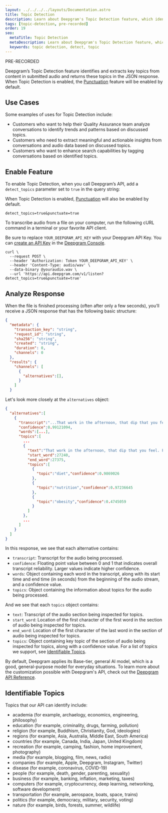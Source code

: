 ```yaml
---
layout: ../../../../layouts/Documentation.astro
title: Topic Detection
description: Learn about Deepgram's Topic Detection feature, which identifies and extracts key topics from content in submitted audio.
tags: [topic-detection, pre-recorded]
order: 19
seo:
  metaTitle: Topic Detection
  metaDescription: Learn about Deepgram's Topic Detection feature, which identifies and extracts key topics from content in submitted audio.
  keywords: topic detection, detect, topic
---
```


<div class="badge">PRE-RECORDED</div>

Deepgram’s Topic Detection feature identifies and extracts key topics from content in submitted audio and returns these topics in the JSON response. When Topic Detection is enabled, the [Punctuation](/documentation/features/punctuate/) feature will be enabled by default.

## Use Cases

Some examples of uses for Topic Detection include:

- Customers who want to help their Quality Assurance team analyze conversations to identify trends and patterns based on discussed topics.
- Customers who need to extract meaningful and actionable insights from conversations and audio data based on discussed topics.
- Customers who want to enhance search capabilities by tagging conversations based on identified topics.

## Enable Feature

To enable Topic Detection, when you call Deepgram’s API, add a `detect_topics` parameter set to `true` in the query string:

<Alert type="warning">

When Topic Detection is enabled, [Punctuation](/documentation/features/punctuate/) will also be enabled by default.

</Alert>

`detect_topics=true&punctuate=true`

To transcribe audio from a file on your computer, run the following cURL command in a terminal or your favorite API client.


<Alert type="info">

Be sure to replace `YOUR_DEEPGRAM_API_KEY` with your Deepgram API Key. You can [create an API Key](/documentation/getting-started/authentication/#create-an-api-key) in the [Deepgram Console](https://console.deepgram.com).

</Alert>

<CodeGroup title="curl">

<CodeBlock label="curl" active>

```curl
curl \
  --request POST \
  --header 'Authorization: Token YOUR_DEEPGRAM_API_KEY' \
  --header 'Content-Type: audio/wav' \
  --data-binary @youraudio.wav \
  --url 'https://api.deepgram.com/v1/listen?detect_topics=true&punctuate=true'
```

</CodeBlock>

</CodeGroup>

## Analyze Response

When the file is finished processing (often after only a few seconds), you’ll receive a JSON response that has the following basic structure:

```json
{
  "metadata": {
    "transaction_key": "string",
    "request_id": "string",
    "sha256": "string",
    "created": "string",
    "duration": 0,
    "channels": 0
  },
  "results": {
    "channels": [
      {
        "alternatives":[],
      }
    ]
  }
```

Let's look more closely at the `alternatives` object:

```json
{
  "alternatives":[
    {
      "transcript":"...That work in the afternoon, that dip that you feel. For instance, it's just one example and weight management. And we all respond differently sometimes a little bit sometimes vastly differently even to the same foods. So one type of carbohydrate that my body might process well, let's say it's fruit or rice or sweet potato, your body might not. The levels app interprets your glucose data and provides a simple score after you eat a meal. You can see how different foods affect you and then develop a personalized diet that's right. For you and your goals. Seeing this data in real time at least for me and for so many others, who used levels is a really powerful behavioral change mechanism. And many of the guests on the podcast have talked about this...",
      "confidence":0.99121094,
      "words":[...],
      "topics":[
        ...
        {
          "text":"That work in the afternoon, that dip that you feel. For instance, it's just one example and weight management. And we all respond differently sometimes a little bit sometimes vastly differently even to the same foods. So one type of carbohydrate that my body might process well, let's say it's fruit or rice or sweet potato, your body might not. The levels app interprets your glucose data and provides a simple score after you eat a meal. You can see how different foods affect you and then develop a personalized diet that's right. For you and your goals. Seeing this data in real time at least for me and for so many others, who used levels is a really powerful behavioral change mechanism. And many of the guests on the podcast have talked about this.",
          "start_word":27240,
          "end_word":27375,
          "topics":[
            {
              "topic":"diet","confidence":0.9869026
            },
            {
              "topic":"nutrition","confidence":0.97236645
            },
            {
              "topic":"obesity","confidence":0.4745059
            }
          ]
        },
        ...
      ]
    }
  ]
}
```

In this response, we see that each alternative contains:

- `transcript`: Transcript for the audio being processed.
- `confidence`: Floating point value between 0 and 1 that indicates overall transcript reliability. Larger values indicate higher confidence.
- `words`: Object containing each word in the transcript, along with its start time and end time (in seconds) from the beginning of the audio stream, and a confidence value.
- `topics`: Object containing the information about topics for the audio being processed.

And we see that each `topics` object contains:

- `text`: Transcript of the audio section being inspected for topics.
- `start_word`: Location of the first character of the first word in the section of audio being inspected for topics.
- `end_word`: Location of the first character of the last word in the section of audio being inspected for topics.
- `topics`: Object containing key topic of the section of audio being inspected for topics, along with a confidence value. For a list of topics we support, see [Identifiable Topics](#identifiable-topics/).

<Alert type="info">

By default, Deepgram applies its Base-tier, general AI model, which is a good, general-purpose model for everyday situations. To learn more about the customization possible with Deepgram's API, check out the [Deepgram API Reference](/api-reference/).

</Alert>

## Identifiable Topics

Topics that our API can identify include:

- academia (for example, archaelogy, economics, engineering, philosophy)
- education (for example, criminality, drugs, farming, pollution)
- religion (for example, Buddhism, Christianity, God, ideologies)
- regions (for example, Asia, Australia, Middle East, South America)
- countries (for example, Canada, India, Japan, United Kingdom)
- recreation (for example, camping, fashion, home improvement, photography)
- media (for example, blogging, film, news, radio)
- companies (for example, Apple, Deepgram, Instagram, Twitter)
- disease (for example, coronavirus, COVID-19)
- people (for example, death, gender, parenting, sexuality)
- business (for example, banking, inflation, marketing, taxes)
- computers (for example, cryptocurrency, deep learning, networking, software development)
- transportation (for example, aerospace, boats, space, trains)
- politics (for example, democracy, military, security, voting)
- nature (for example, birds, forests, summer, wildlife)

